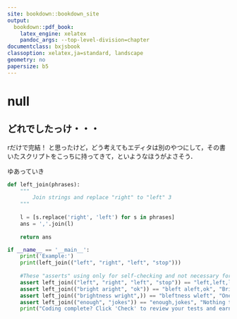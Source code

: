 ```yaml
---
site: bookdown::bookdown_site
output:
  bookdown::pdf_book:
    latex_engine: xelatex
    pandoc_args: --top-level-division=chapter
documentclass: bxjsbook
classoption: xelatex,ja=standard, landscape
geometry: no
papersize: b5
---
```

# null

## どれでしたっけ・・・

rだけで完結！ と思ったけど，どう考えてもエディタは別のやつにして，その書いたスクリプトをこっちに持ってきて，といようなほうがよさそう．

ゆあっていき
```python
def left_join(phrases):
    """
        Join strings and replace "right" to "left" 3
    """
    
    l = [s.replace('right', 'left') for s in phrases]
    ans = ','.join(l)
    
    return ans

if __name__ == '__main__':
    print('Example:')
    print(left_join(("left", "right", "left", "stop")))
    
    #These "asserts" using only for self-checking and not necessary for auto-testing
    assert left_join(("left", "right", "left", "stop")) == "left,left,left,stop", "All to left"
    assert left_join(("bright aright", "ok")) == "bleft aleft,ok", "Bright Left"
    assert left_join(("brightness wright",)) == "bleftness wleft", "One phrase"
    assert left_join(("enough", "jokes")) == "enough,jokes", "Nothing to replace"
    print("Coding complete? Click 'Check' to review your tests and earn cool rewards!")


```